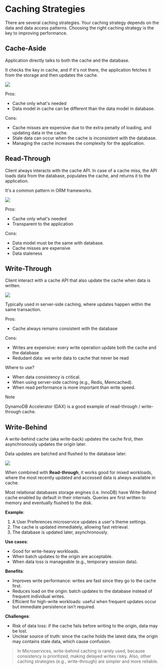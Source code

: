 # Caching Strategies

There are several caching strategies. Your caching strategy depends on the data and data access patterns. Choosing the right caching strategy is the key to improving performance.


## Cache-Aside

Application directly talks to both the cache and the database.

It checks the key in cache, and if it's not there, the application fetches it from the storage and then updates the cache.

![](https://codeahoy.com/img/cache-aside.png)

Pros:
- Cache only what's needed
- Data model in cache can be different than the data model in database.

Cons:
- Cache misses are expensive due to the extra penalty of loading, and updating data in the cache.
- Stale data can occur when the cache is inconsistent with the database.
- Managing the cache increases the complexity for the application.


## Read-Through

Client always interacts with the cache API. In case of a cache miss, the API loads data from the database, populates the cache, and returns it to the application.

It's a common pattern in ORM frameworks.

![](https://codeahoy.com/img/read-through.png)

Pros:
- Cache only what's needed
- Transparent to the application

Cons:
- Data model must be the same with database.
- Cache misses are expensive
- Data staleness


## Write-Through

Client interact with a cache API that also update the cache when data is written.

![](https://codeahoy.com/img/write-through.png)

Typically used in server-side caching, where updates happen within the same transaction.

Pros:
- Cache always remains consistent with the database

Cons:
- Writes are expensive: every write operation update both the cache and the database
- Redudant data: we write data to cache that never be read

Where to use?
- When data consistency is critical.
- When using server-side caching (e.g., Redis, Memcached).
- When read performance is more important than write speed.

> [!NOTE]
> DynamoDB Accelerator (DAX) is a good example of read-through / write-through cache.


## Write-Behind

A write-behind cache (aka write-back) updates the cache first, then asynchronously updates the origin later.

Data updates are batched and flushed to the database later.

![](https://codeahoy.com/img/write-back.png)

When combined with **Read-through**, it works good for mixed workloads, where the most recently updated and accessed data is always available in cache.

Most relational databases storage engines (i.e. InnoDB) have Write-Behind cache enabled by default in their internals. Queries are first written to memory and eventually flushed to the disk.

**Example**:
1. A User Preferences microservice updates a user's theme settings.
2. The cache is updated immediately, allowing fast retrieval.
3. The database is updated later, asynchronously.

**Use cases**:
- Good for write-heavy workloads.
- When batch updates to the origin are acceptable.
- When data loss is manageable (e.g., temporary session data).

**Benefits**:
- Improves write performance: writes are fast since they go to the cache first.
- Reduces load on the origin: batch updates to the database instead of frequent individual writes.
- Efficient for high-write workloads: useful when frequent updates occur but immediate persistence isn’t required.

**Challenges**:
- Risk of data loss: if the cache fails before writing to the origin, data may be lost.
- Unclear source of truth: since the cache holds the latest data, the origin may contains stale data, which cause confusion.

> In Microservices, write-behind caching is rarely used, because consistency is prioritized, making delayed writes risky. Also, other caching strategies (e.g., write-through) are simpler and more reliable.